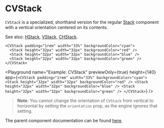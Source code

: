 # CVStack

`CVStack` is a specialized, shorthand version for the regular [Stack](./Stack) component with a vertical orientation centered on its contents.

See also: [HStack](./HStack.mdx), [VStack](./VStack.mdx), [CHStack](./CHStack.mdx).

```ueml copy
<CVStack padding="1rem" width="33%" backgroundColor="cyan">
  <Stack height="32px" width="32px" backgroundColor="red" />
  <Stack height="32px" width="32px" backgroundColor="blue" />
  <Stack height="32px" width="32px" backgroundColor="green" />
</CVStack>
```

<Playground
  name="Example: CVStack"
  previewOnly={true}
  height={140}
  app={`
    <CVStack padding="1rem" width="33%" backgroundColor="cyan">
      <Stack height="32px" width="32px" backgroundColor="red" />
      <Stack height="32px" width="32px" backgroundColor="blue" />
      <Stack height="32px" width="32px" backgroundColor="green" />
    </CVStack>
  `}
/>

> **Note**: You cannot change the orientation of `CVStack` from vertical to horizontal by setting the `orientation` prop, as the engine ignores that setting.


The parent component documentation can be found [here](./Stack.mdx).
